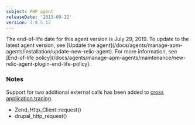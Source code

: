 ```yaml
---
subject: PHP agent
releaseDate: '2013-09-12'
version: 3.9.5.13
---
```


<Callout variant="important">
  The end-of-life date for this agent version is July 29, 2019. To update to the latest agent version, see [Update the agent](/docs/agents/manage-apm-agents/installation/update-new-relic-agent). For more information, see [End-of-life policy](/docs/agents/manage-apm-agents/maintenance/new-relic-agent-plugin-end-life-policy).
</Callout>

### Notes

Support for two additional external calls has been added to [cross application tracing](https://newrelic.com/docs/traces/cross-application-traces).

* Zend_Http_Client::request()
* drupal_http_request()
